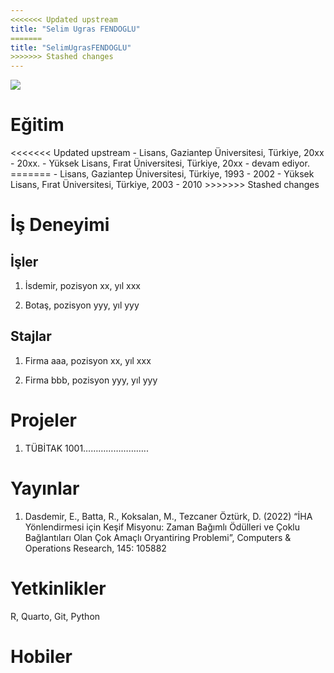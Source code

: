 ```yaml
---
<<<<<<< Updated upstream
title: "Selim Ugras FENDOGLU"
=======
title: "SelimUgrasFENDOGLU"
>>>>>>> Stashed changes
---
```


![](/assets/images/vesikalik.jpeg){fig-align="center"}

# Eğitim

<<<<<<< Updated upstream
-   Lisans, Gaziantep Üniversitesi, Türkiye, 20xx - 20xx.
-   Yüksek Lisans, Fırat Üniversitesi, Türkiye, 20xx - devam ediyor.
=======
-   Lisans, Gaziantep Üniversitesi, Türkiye, 1993 - 2002
-   Yüksek Lisans, Fırat Üniversitesi, Türkiye, 2003 - 2010
>>>>>>> Stashed changes

# İş Deneyimi

## İşler

1.  İsdemir, pozisyon xx, yıl xxx

2.  Botaş, pozisyon yyy, yıl yyy

## Stajlar

1.  Firma aaa, pozisyon xx, yıl xxx

2.  Firma bbb, pozisyon yyy, yıl yyy

# Projeler

1.  TÜBİTAK 1001..........................

# Yayınlar

1.  Dasdemir, E., Batta, R., Koksalan, M., Tezcaner Öztürk, D. (2022) “İHA Yönlendirmesi için Keşif Misyonu: Zaman Bağımlı Ödülleri ve Çoklu Bağlantıları Olan Çok Amaçlı Oryantiring Problemi”, Computers & Operations Research, 145: 105882

# Yetkinlikler

R, Quarto, Git, Python

# Hobiler
